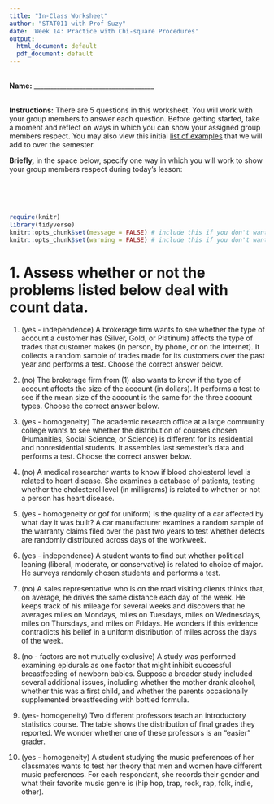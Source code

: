```yaml
---
title: "In-Class Worksheet"
author: "STAT011 with Prof Suzy"
date: 'Week 14: Practice with Chi-square Procedures'
output:
  html_document: default
  pdf_document: default
---
```

<br>
**Name:** _____________________________________

<br>
**Instructions:** There are 5 questions in this worksheet. You will work with your group members to answer each question. Before getting started, take a moment and reflect on ways in which you can show your assigned group members respect. You may also view this initial [list of examples](https://docs.google.com/document/d/1emP8SiS2IO-_blKdVmVp-CJTr0NLlKG4vzMnphH-P7E/edit?usp=sharing) that we will add to over the semester.

**Briefly,** in the space below, specify one way in which you will work to show your group members respect during today's lesson:

<br>
<br>
<br>

```r
require(knitr)
library(tidyverse)
knitr::opts_chunk$set(message = FALSE) # include this if you don't want markdown to knit messages
knitr::opts_chunk$set(warning = FALSE) # include this if you don't want markdown to knit warnings
```


# 1. Assess whether or not the problems listed below deal with count data. 

1.  (yes - independence) A brokerage firm wants to see whether the type of account a customer has (Silver, Gold, or Platinum) affects the type of trades that customer makes (in person, by phone, or on the Internet). It collects a random sample of trades made for its customers over the past year and performs a test. Choose the correct answer below. 

2. (no) The brokerage firm from (1) also wants to know if the type of account affects the size of the account (in dollars). It performs a test to see if the mean size of the account is the same for the three account types. Choose the correct answer below.

3. (yes - homogeneity) The academic research office at a large community college wants to see whether the distribution of courses chosen (Humanities, Social Science, or Science) is different for its residential and nonresidential students. It assembles last semester's data and performs a test. Choose the correct answer below.

4. (no)  A medical researcher wants to know if blood cholesterol level is related to heart disease. She examines a database of  patients, testing whether the cholesterol level (in milligrams) is related to whether or not a person has heart disease.

5. (yes - homogeneity or gof for uniform) Is the quality of a car affected by what day it was built? A car manufacturer examines a random sample of the warranty claims filed over the past two years to test whether defects are randomly distributed across days of the workweek.

6. (yes - independence) A student wants to find out whether political leaning (liberal, moderate, or conservative) is related to choice of major. He surveys  randomly chosen students and performs a test.

7. (no) A sales representative who is on the road visiting clients thinks that, on average, he drives the same distance each day of the week. He keeps track of his mileage for several weeks and discovers that he averages  miles on Mondays,  miles on Tuesdays,  miles on Wednesdays,  miles on Thursdays, and  miles on Fridays. He wonders if this evidence contradicts his belief in a uniform distribution of miles across the days of the week. 

8. (no - factors are not mutually exclusive) A study was performed examining epidurals as one factor that might inhibit successful breastfeeding of newborn babies. Suppose a broader study included several additional issues, including whether the mother drank alcohol, whether this was a first child, and whether the parents occasionally supplemented breastfeeding with bottled formula. 

9. (yes- homogeneity) Two different professors teach an introductory statistics course. The table shows the distribution of final grades they reported. We wonder whether one of these professors is an "easier" grader. 

10. (yes - homogeneity) A student studying the music preferences of her classmates wants to test her theory that men and women have different music preferences. For each respondant, she records their gender and what their favorite music genre is (hip hop, trap, rock, rap, folk, indie, other). 
